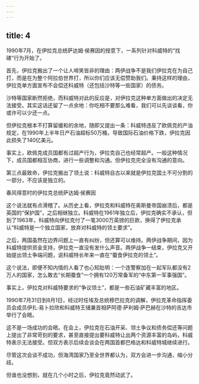 ```yaml
---
---
---
```

title: 4
---



1990年7月，在伊拉克总统萨达姆·侯赛因的授意下，一系列针对科威特的“找碴”行为开始了。

首先，伊拉克搬出了一个让人啼笑皆非的理由：两伊战争不是我们伊拉克在为自己打，而是在为整个阿拉伯世界打，所以你们应该无偿赞助我们。秉持这样的理由，伊拉克单方面宣布不会偿还科威特（还包括沙特等一些国家）的债务。

沙特等国家断然拒绝，而科威特对此的反应是，对伊拉克这种单方面做出的决定无法接受。其实这话还留了一点余地：你吃相不要那么难看，我们可以先谈谈看，你或许可以少还一点。

但伊拉克根本不打算留缓和的余地，随即又提出一条：科威特违反了欧佩克的产油规定，在1990年上半年日产石油超标50万桶，导致国际石油价格下跌，伊拉克因此损失了140亿美元。

事实上，欧佩克成员国都有过超产行为，伊拉克自己也经常超产。一般这种情况下，成员国都相互协商，进行一些调整和沟通。但伊拉克完全没有沟通的意向。

第三点最致命，伊拉克搬出了领土说：科威特自古以来就是伊拉克国土不可分割的一部分，不应该是独立的。

春风得意时的伊拉克总统萨达姆·侯赛因



这个说法就有点滑稽了。从历史上看，伊拉克和科威特在奥斯曼帝国崩溃后，都是英国的“保护国”，之后相继独立。科威特在1961年独立后，伊拉克确实不承认，但到了1963年，科威特向伊拉克付了一笔3000万英镑的巨款，换得了伊拉克承认“科威特是一个独立国家，放弃对科威特的领土要求”。

之后，两国虽然在边界问题上一直有纠纷，但还算可以维持。两伊战争期间，因为科威特提供资金支持，伊拉克一直没有发什么声音。两伊战争一结束，伊拉克又开始提出领土争端问题，说科威特长年来一直在“蚕食伊拉克的领土”。

这个说法，即便不知内情的人看了也心知肚明：一个连警察加在一起军队都没有2万人的国家，怎么敢去“长期蚕食”一个拥有120万常备军的“中东第一军事强国”。

事实上，伊拉克对科威特要求的“争议领土”，都是一些石油矿藏丰富的地区。

1990年7月31日到8月1日，经过时任埃及总统穆巴拉克的调解，伊拉克革命指挥委员会成员伊扎·易卜拉欣和科威特王储兼首相萨阿德·萨利姆·萨巴赫在沙特的吉达市举行了会晤。

这不是一场成功的会晤。在会上，伊拉克在石油开采、领土争议和债务偿还等问题上提出了非常苛刻的要求，甚至直接提出要科威特让出两个资源丰富的岛屿，科威特表示无法接受。但双方表示后续会谈会在两国首都巴格达和科威特城继续进行。

尽管这次会谈不成功，但海湾国家乃至全世界都认为，双方会进一步沟通，缩小分歧。

但谁也没想到，就在几个小时之后，伊拉克竟然动武了。